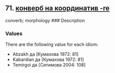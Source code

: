 ## 71. <a href =  'https://agricolamz.github.io/The_Circassian_Isoglosses_Database/71.html'>конверб на координатив -re</a>
converb; morphology
### Description



### Values
There are the following value for each idiom:

* Abzakh  да [Кумахова 1972: 81] 
* Kabardian  да [Кумахова 1972: 81] 
* Temirgoi  да [Ситимова 2004: 108] 

